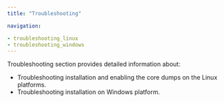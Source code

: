 ```yaml
---
title: "Troubleshooting"

navigation:

- troubleshooting_linux
- troubleshooting_windows
---
```


Troubleshooting section provides detailed information about:

- Troubleshooting installation and enabling the core dumps on the Linux platforms.
- Troubleshooting installation on Windows platform.